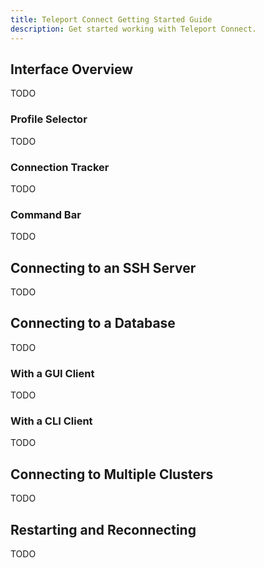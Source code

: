 ```yaml
---
title: Teleport Connect Getting Started Guide
description: Get started working with Teleport Connect.
---
```


## Interface Overview

TODO

### Profile Selector

TODO

### Connection Tracker

TODO

### Command Bar

TODO

## Connecting to an SSH Server

TODO

## Connecting to a Database

TODO

### With a GUI Client

TODO

### With a CLI Client

TODO

## Connecting to Multiple Clusters

TODO

## Restarting and Reconnecting

TODO
